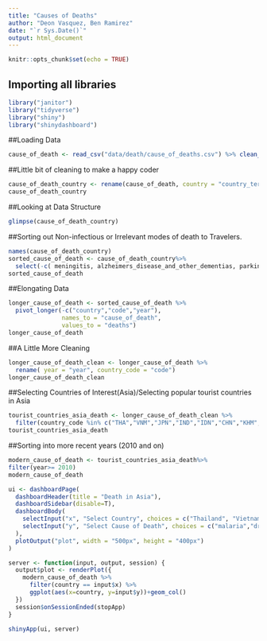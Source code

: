 ```yaml
---
title: "Causes of Deaths"
author: "Deon Vasquez, Ben Ramirez"
date: "`r Sys.Date()`"
output: html_document
---
```


```r
knitr::opts_chunk$set(echo = TRUE)
```

## Importing all libraries

```r
library("janitor")
library("tidyverse")
library("shiny")
library("shinydashboard")
```
##Loading Data
```r
cause_of_death <- read_csv("data/death/cause_of_deaths.csv") %>% clean_names()


```
##Little bit of cleaning to make a happy coder
```r
cause_of_death_country <- rename(cause_of_death, country = "country_territory")
cause_of_death_country
```

##Looking at Data Structure
```r
glimpse(cause_of_death_country)
```


##Sorting out Non-infectious or Irrelevant modes of death to Travelers.
```r
names(cause_of_death_country)
sorted_cause_of_death <- cause_of_death_country%>% 
  select(-c( meningitis, alzheimers_disease_and_other_dementias, parkinsons_disease, nutritional_deficiencies,maternal_disorders, cardiovascular_diseases, neonatal_disorders, self_harm, neoplasms, diabetes_mellitus, chronic_kidney_disease, chronic_respiratory_diseases, cirrhosis_and_other_chronic_liver_diseases,acute_hepatitis))
sorted_cause_of_death
```

##Elongating Data
```r
longer_cause_of_death <- sorted_cause_of_death %>%  
  pivot_longer(-c("country","code","year"), 
               names_to = "cause_of_death",
               values_to = "deaths")
longer_cause_of_death
```
##A Little More Cleaning
```r
longer_cause_of_death_clean <- longer_cause_of_death %>% 
  rename( year = "year", country_code = "code")
longer_cause_of_death_clean
```

##Selecting Countries of Interest(Asia)/Selecting popular tourist countries in Asia
```r
tourist_countries_asia_death <- longer_cause_of_death_clean %>% 
  filter(country_code %in% c("THA","VNM","JPN","IND","IDN","CHN","KHM", "PHL", "MDV","KOR","MYS","MMR","LAO","SGP"))
tourist_countries_asia_death
```
##Sorting into more recent years (2010 and on)
```r
modern_cause_of_death <- tourist_countries_asia_death%>% 
filter(year>= 2010)
modern_cause_of_death
```

```r


ui <- dashboardPage(
  dashboardHeader(title = "Death in Asia"),
  dashboardSidebar(disable=T),
  dashboardBody(
    selectInput("x", "Select Country", choices = c("Thailand", "Vietnam", "Japan", "India", "Indonesia", "South Korea", "Phillipines", "Laos","Bangladesh", "Maldives", "China","Malaysia", "Myanmar", "Singapore", "Cambodia" ), selected = "Cambodia"),
    selectInput("y", "Select Cause of Death", choices = c("malaria","drowning","interpersonal_violence","hiv_aids","drug_use_disorders","tuberculosis","lower_respiratory_infections","alcohol_use_disorders","exposure_to_forces_of_nature	","diarrheal_diseases","environmental_heat_and_cold_exposure","conflict_and_terrorism","poisonings	","protein_energy_malnutrition","road_injuries","digestive_diseases","fire_heat_and_hot_substances"), selected = "malaria" )
  ),
  plotOutput("plot", width = "500px", height = "400px")
)

server <- function(input, output, session) {
  output$plot <- renderPlot({
    modern_cause_of_death %>% 
      filter(country == input$x) %>% 
      ggplot(aes(x=country, y=input$y))+geom_col()
  })
  session$onSessionEnded(stopApp)
}

shinyApp(ui, server)
```


